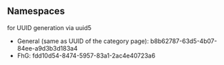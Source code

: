== Namespaces ==
for UUID generation via uuid5

* General (same as UUID of the category page): b8b62787-63d5-4b07-84ee-a9d3b3d183a4
* FhG: fdd10d54-8474-5957-83a1-2ac4e40723a6
